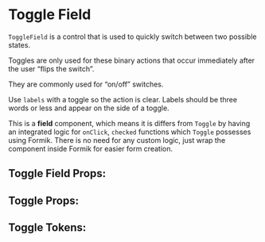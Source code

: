 


# Toggle Field

`ToggleField` is a control that is used to quickly switch between two possible states.

Toggles are only used for these binary actions that occur immediately after the user “flips the switch”.

They are commonly used for “on/off” switches.

Use `labels` with a toggle so the action is clear. Labels should be three words or less and appear on the side of a toggle.

This is a **field** component, which means it is differs from `Toggle` by having an integrated logic for `onClick`, `checked`
functions which `Toggle` possesses using Formik. There is no need for any custom logic, just wrap the component inside Formik for easier form creation.

<Stories includePrimary={true} />

## Toggle Field Props:

<ArgsTable of={ToggleField} />

## Toggle Props:

<ArgsTable of={Toggle} />

## Toggle Tokens:
<ThemeTokens component="Toggle"/>
